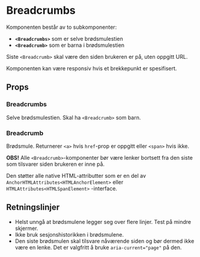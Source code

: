 
<Meta of={BreadcrumbsStories} />

# Breadcrumbs

<ComponentLinkRow
  docsHref="https://design.domstol.no/987b33f71/p/376bad-breadcrumbs/b/719cb3"
  figmaHref="https://www.figma.com/file/ewqSDmkgqDQ5PyOsRp4V5b/?node-id=1676%3A0"
  githubHref="https://github.com/domstolene/designsystem/tree/main/packages/components/src/components/Breadcrumbs"
  storybookHref="https://domstolene.github.io/designsystem/?path=/story/dds-components-components-breadcrumbs--default"
/>

Komponenten består av to subkomponenter:

- **`<Breadcrumbs>`** som er selve brødsmulestien
- **`<Breadcrumb>`** som er barna i brødsmulestien

Siste `<Breadcrumb>` skal være den siden brukeren er på, uten oppgitt URL.

Komponenten kan være responsiv hvis et brekkepunkt er spesifisert.

## Props

### Breadcrumbs

Selve brødsmulestien. Skal ha `<Breadcrumb>` som barn.

<Canvas of={BreadcrumbsStories.Preview} />
<Controls of={BreadcrumbsStories.Preview} />

### Breadcrumb

Brødsmule. Returnerer `<a>` hvis `href`-prop er oppgitt eller `<span>` hvis ikke.

**OBS!** Alle `<Breadcrumb>`-komponenter bør være lenker bortsett fra den siste som tilsvarer siden brukeren er inne på.

<Canvas of={BreadcrumbStories.Preview} />
<Controls of={BreadcrumbStories.Preview} />

Den støtter alle native HTML-attributter som er en del av `AnchorHTMLAttributes<HTMLAnchorElement>` eller `HTMLAttributes<HTMLSpanElement>` -interface.

## Retningslinjer

- Helst unngå at brødsmulene legger seg over flere linjer. Test på mindre skjermer.
- Ikke bruk sesjonshistorikken i brødsmulene.
- Den siste brødsmulen skal tilsvare nåværende siden og bør dermed ikke være en lenke. Det er valgfritt å bruke `aria-current="page"` på den.
